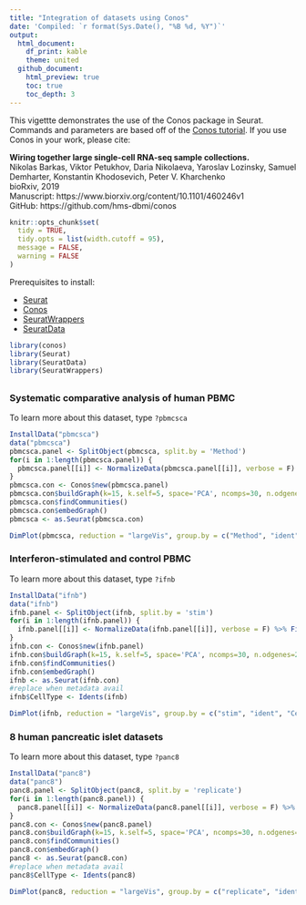 ```yaml
---
title: "Integration of datasets using Conos"
date: 'Compiled: `r format(Sys.Date(), "%B %d, %Y")`'
output: 
  html_document:
    df_print: kable
    theme: united
  github_document:
    html_preview: true
    toc: true
    toc_depth: 3
---
```


This vigettte demonstrates the use of the Conos package in Seurat. Commands and parameters are based off of the [Conos tutorial](https://github.com/hms-dbmi/conos/blob/master/vignettes/walkthrough.md). If you use Conos in your work, please cite:

**Wiring together large single-cell RNA-seq sample collections.**  
Nikolas Barkas, Viktor Petukhov, Daria Nikolaeva, Yaroslav Lozinsky, Samuel Demharter, Konstantin Khodosevich, Peter V. Kharchenko  
bioRxiv, 2019  
Manuscript: https://www.biorxiv.org/content/10.1101/460246v1  
GitHub: https://github.com/hms-dbmi/conos  


```r
knitr::opts_chunk$set(
  tidy = TRUE,
  tidy.opts = list(width.cutoff = 95),
  message = FALSE,
  warning = FALSE
)
```

Prerequisites to install: 

* [Seurat](https://satijalab.org/seurat/install) 
* [Conos](https://github.com/hms-dbmi/conos)
* [SeuratWrappers](https://github.com/satijalab/seurat.wrappers)
* [SeuratData](https://github.com/satijalab/seurat-data) 

```r
library(conos)
library(Seurat)
library(SeuratData)
library(SeuratWrappers)
```

## {.tabset .tabset-pills}

### Systematic comparative analysis of human PBMC

To learn more about this dataset, type `?pbmcsca` 

```r
InstallData("pbmcsca")
data("pbmcsca")
pbmcsca.panel <- SplitObject(pbmcsca, split.by = 'Method')
for(i in 1:length(pbmcsca.panel)) {
  pbmcsca.panel[[i]] <- NormalizeData(pbmcsca.panel[[i]], verbose = F) %>% FindVariableFeatures(verbose=F) %>% ScaleData(verbose=F) %>% RunPCA(verbose=F)
}
pbmcsca.con <- Conos$new(pbmcsca.panel)
pbmcsca.con$buildGraph(k=15, k.self=5, space='PCA', ncomps=30, n.odgenes=2000, matching.method='mNN', metric='angular', score.component.variance=TRUE, verbose=TRUE)
pbmcsca.con$findCommunities()
pbmcsca.con$embedGraph()
pbmcsca <- as.Seurat(pbmcsca.con)
```
```r
DimPlot(pbmcsca, reduction = "largeVis", group.by = c("Method", "ident", "CellType"), label = FALSE, ncol = 3)
```

### Interferon-stimulated and control PBMC

To learn more about this dataset, type `?ifnb` 

```r
InstallData("ifnb")
data("ifnb")
ifnb.panel <- SplitObject(ifnb, split.by = 'stim')
for(i in 1:length(ifnb.panel)) {
  ifnb.panel[[i]] <- NormalizeData(ifnb.panel[[i]], verbose = F) %>% FindVariableFeatures(verbose=F) %>% ScaleData(verbose=F) %>% RunPCA(verbose=F)
}
ifnb.con <- Conos$new(ifnb.panel)
ifnb.con$buildGraph(k=15, k.self=5, space='PCA', ncomps=30, n.odgenes=2000, matching.method='mNN', metric='angular', score.component.variance=TRUE, verbose=TRUE)
ifnb.con$findCommunities()
ifnb.con$embedGraph()
ifnb <- as.Seurat(ifnb.con)
#replace when metadata avail
ifnb$CellType <- Idents(ifnb)
```
```r
DimPlot(ifnb, reduction = "largeVis", group.by = c("stim", "ident", "CellType"), label = FALSE, ncol = 3)
```

### 8 human pancreatic islet datasets

To learn more about this dataset, type `?panc8` 

```r
InstallData("panc8")
data("panc8")
panc8.panel <- SplitObject(panc8, split.by = 'replicate')
for(i in 1:length(panc8.panel)) {
  panc8.panel[[i]] <- NormalizeData(panc8.panel[[i]], verbose = F) %>% FindVariableFeatures(verbose=F) %>% ScaleData(verbose=F) %>% RunPCA(verbose=F)
}
panc8.con <- Conos$new(panc8.panel)
panc8.con$buildGraph(k=15, k.self=5, space='PCA', ncomps=30, n.odgenes=2000, matching.method='mNN', metric='angular', score.component.variance=TRUE, verbose=TRUE)
panc8.con$findCommunities()
panc8.con$embedGraph()
panc8 <- as.Seurat(panc8.con)
#replace when metadata avail
panc8$CellType <- Idents(panc8)
```
```r
DimPlot(panc8, reduction = "largeVis", group.by = c("replicate", "ident","CellType"), label = FALSE, ncol = 3)
```